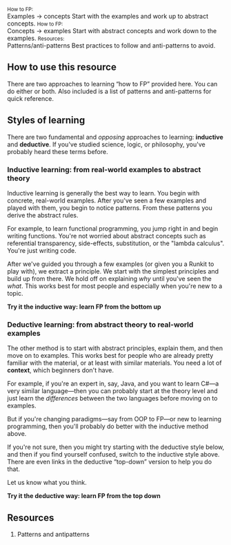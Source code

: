 
<Cards>
  <Card>
    <CardImage name='inductive-simplified.png' to='/inductive/' />
    <CardTitle>
      <small>How to FP:</small><br/>
      <Link to='inductive/' aria-label='Bottom-up FP'>Examples &rarr; concepts</Link> 
    </CardTitle>
    <CardDescription>
      Start with the examples and work up to abstract concepts.
    </CardDescription>
  </Card>
  <Card>
    <CardImage name='deductive-simplified.png' to='/deductive/' />
    <CardTitle>
      <small>How to FP:</small><br/>
      <Link to='deductive/' aria-label='Top-down FP'>Concepts &rarr; examples</Link>
    </CardTitle>
    <CardDescription>
      Start with abstract concepts and work down to the examples.
    </CardDescription>
  </Card>
  <Card>
    <CardImage name='pattern.jpg' to='/patterns-antipatterns/' />
    <CardTitle>
      <small>Resources:</small><br/>
      <Link to='patterns-antipatterns/' aria-label='Patterns and antipatterns'>Patterns/anti-patterns</Link>
    </CardTitle>
    <CardDescription>
      Best practices to follow and anti-patterns to avoid.
    </CardDescription>
  </Card>
</Cards>

## How to use this resource

There are two approaches to learning &ldquo;how to FP&rdquo; provided here. You can do either or both. Also included is a list of patterns and anti-patterns for quick reference.

## Styles of learning

There are two fundamental and _opposing_ approaches to learning: **inductive** and **deductive**. If you've studied science, logic, or philosophy, you've probably heard these terms before.

### Inductive learning: from real-world examples to abstract theory

Inductive learning is generally the best way to learn. You begin with concrete, real-world examples. After you've seen a few examples and played with them, you begin to notice patterns. From these patterns you derive the abstract rules.

For example, to learn functional programming, you jump right in and begin writing functions. You're not worried about abstract concepts such as referential transparency, side-effects, substitution, or the "lambda calculus". You're just writing code.

After we've guided you through a few examples (or given you a Runkit to play with), we extract a principle. We start with the simplest principles and build up from there. We hold off on explaining _why_ until you've seen the _what_. This works best for most people and especially when you're new to a topic.

<Link to='/inductive/' aria-label='bottom-up fp'><strong>Try it the inductive way: learn FP from the bottom up</strong></Link>

### Deductive learning: from abstract theory to real-world examples

The other method is to start with abstract principles, explain them, and then move on to examples. This works best for people who are already pretty familiar with the material, or at least with similar materials. You need a lot of **context**, which beginners don't have.

For example, if you're an expert in, say, Java, and you want to learn C#&mdash;a very similar language&mdash;then you can probably start at the theory level and just learn the _differences_ between the two languages before moving on to examples.

But if you're changing paradigms&mdash;say from OOP to FP&mdash;or new to learning programming, then you'll probably do better with the inductive method above.

If you're not sure, then you might try starting with the deductive style below, and then if you find yourself confused, switch to the inductive style above. There are even links in the deductive &ldquo;top-down&rdquo; version to help you do that.

Let us know what you think.

<Link to='/deductive/' aria-label='top-down fp'><strong>Try it the deductive way: learn FP from the top down</strong></Link>

## Resources

1. <Link to='/patterns-antipatterns/' aria-label='Patterns and antipatterns'>Patterns and antipatterns</Link>

